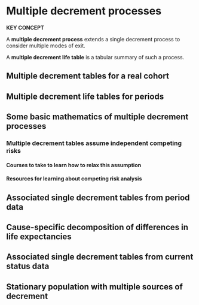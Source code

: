 # Multiple decrement processes

:::{.rmdimportant}
**KEY CONCEPT**

A **multiple decrement process** extends a single decrement process to consider multiple modes of exit.

A **multiple decrement life table** is a tabular summary of such a process.
:::

## Multiple decrement tables for a real cohort

## Multiple decrement life tables for periods

## Some basic mathematics of multiple decrement processes

:::{.rmdnote}
### Multiple decrement tables assume independent competing risks

#### Courses to take to learn how to relax this assumption

#### Resources for learning about competing risk analysis
:::

## Associated single decrement tables from period data

## Cause-specific decomposition of differences in life expectancies

## Associated single decrement tables from current status data

## Stationary population with multiple sources of decrement
